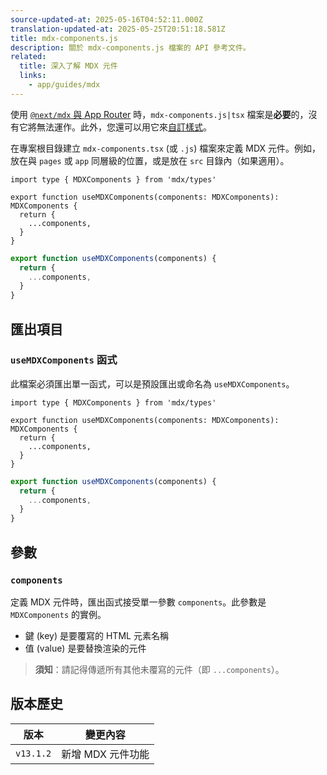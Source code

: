 ```yaml
---
source-updated-at: 2025-05-16T04:52:11.000Z
translation-updated-at: 2025-05-25T20:51:18.581Z
title: mdx-components.js
description: 關於 mdx-components.js 檔案的 API 參考文件。
related:
  title: 深入了解 MDX 元件
  links:
    - app/guides/mdx
---
```


使用 [`@next/mdx` 與 App Router](/docs/app/guides/mdx) 時，`mdx-components.js|tsx` 檔案是**必要**的，沒有它將無法運作。此外，您還可以用它來[自訂樣式](/docs/app/guides/mdx#using-custom-styles-and-components)。

在專案根目錄建立 `mdx-components.tsx` (或 `.js`) 檔案來定義 MDX 元件。例如，放在與 `pages` 或 `app` 同層級的位置，或是放在 `src` 目錄內（如果適用）。

```tsx filename="mdx-components.tsx" switcher
import type { MDXComponents } from 'mdx/types'

export function useMDXComponents(components: MDXComponents): MDXComponents {
  return {
    ...components,
  }
}
```

```js filename="mdx-components.js" switcher
export function useMDXComponents(components) {
  return {
    ...components,
  }
}
```

## 匯出項目

### `useMDXComponents` 函式

此檔案必須匯出單一函式，可以是預設匯出或命名為 `useMDXComponents`。

```tsx filename="mdx-components.tsx" switcher
import type { MDXComponents } from 'mdx/types'

export function useMDXComponents(components: MDXComponents): MDXComponents {
  return {
    ...components,
  }
}
```

```js filename="mdx-components.js" switcher
export function useMDXComponents(components) {
  return {
    ...components,
  }
}
```

## 參數

### `components`

定義 MDX 元件時，匯出函式接受單一參數 `components`。此參數是 `MDXComponents` 的實例。

- 鍵 (key) 是要覆寫的 HTML 元素名稱
- 值 (value) 是要替換渲染的元件

> **須知**：請記得傳遞所有其他未覆寫的元件（即 `...components`）。

## 版本歷史

| 版本       | 變更內容               |
| ---------- | ---------------------- |
| `v13.1.2` | 新增 MDX 元件功能 |